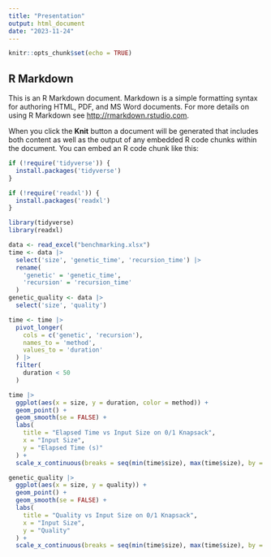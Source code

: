```yaml
---
title: "Presentation"
output: html_document
date: "2023-11-24"
---
```


```r
knitr::opts_chunk$set(echo = TRUE)
```

## R Markdown

This is an R Markdown document. Markdown is a simple formatting syntax for authoring HTML, PDF, and MS Word documents. For more details on using R Markdown see <http://rmarkdown.rstudio.com>.

When you click the **Knit** button a document will be generated that includes both content as well as the output of any embedded R code chunks within the document. You can embed an R code chunk like this:

```r
if (!require('tidyverse')) {
  install.packages('tidyverse')
}

if (!require('readxl')) {
  install.packages('readxl')
}

library(tidyverse)
library(readxl)
```

```r
data <- read_excel("benchmarking.xlsx")
time <- data |>
  select('size', 'genetic_time', 'recursion_time') |>
  rename(
    'genetic' = 'genetic_time',
    'recursion' = 'recursion_time'
  )
genetic_quality <- data |>
  select('size', 'quality')

time <- time |>
  pivot_longer(
    cols = c('genetic', 'recursion'),
    names_to = 'method',
    values_to = 'duration'
  ) |>
  filter(
    duration < 50
  )
```

```r
time |>
  ggplot(aes(x = size, y = duration, color = method)) +
  geom_point() +
  geom_smooth(se = FALSE) +
  labs(
    title = "Elapsed Time vs Input Size on 0/1 Knapsack",
    x = "Input Size",
    y = "Elapsed Time (s)"
  ) +
  scale_x_continuous(breaks = seq(min(time$size), max(time$size), by = 5))
```

```r
genetic_quality |>
  ggplot(aes(x = size, y = quality)) +
  geom_point() +
  geom_smooth(se = FALSE) +
  labs(
    title = "Quality vs Input Size on 0/1 Knapsack",
    x = "Input Size",
    y = "Quality"
  ) +
  scale_x_continuous(breaks = seq(min(time$size), max(time$size), by = 5))
```